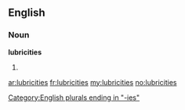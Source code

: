 ==English==

===Noun===
'''lubricities'''

# {{plural of|[[lubricity]]}}

[[Category:English plurals ending in "-ies"]]

[[ar:lubricities]]
[[fr:lubricities]]
[[my:lubricities]]
[[no:lubricities]]